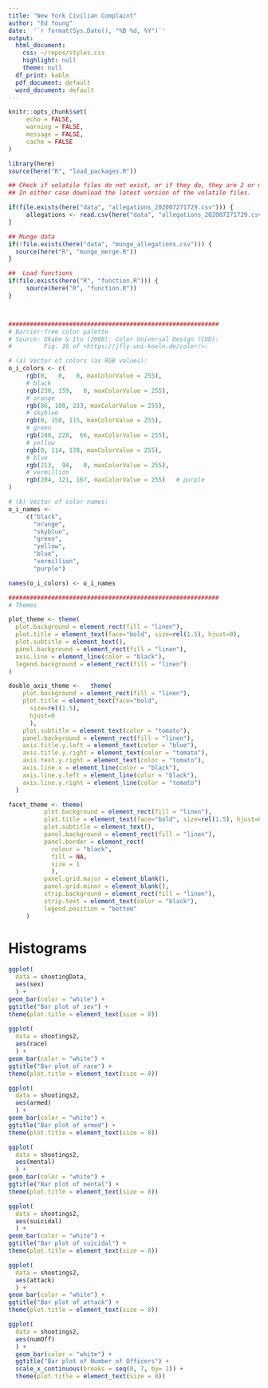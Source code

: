 ```yaml
---
title: "New York Civilian Complaint"
author: "Ed Young"
date:  '`r format(Sys.Date(), "%B %d, %Y")`'
output:
  html_document:
    css: ~/repos/styles.css
    highlight: null
    theme: null
  df_print: kable
  pdf_document: default
  word_document: default
---
```


```r
knitr::opts_chunk$set(
     echo = FALSE,
     warning = FALSE,
     message = FALSE,
     cache = FALSE
)

library(here)
source(here("R", "load_packages.R"))

## Check if volatile files do not exist, or if they do, they are 2 or more days old
## In either case download the latest version of the volatile files.

if(file.exists(here("data", "allegations_202007271729.csv"))) {
     allegations <- read.csv(here("data", "allegations_202007271729.csv"))
} 

## Munge data
if(!file.exists(here("data", "munge_allegations.csv"))) {
  source(here("R", "munge_merge.R"))
}

##  Load functions
if(file.exists(here("R", "function.R"))) {
     source(here("R", "function.R"))
}



###########################################################
# Barrier-free color palette
# Source: Okabe & Ito (2008): Color Universal Design (CUD):
#         Fig. 16 of <https://jfly.uni-koeln.de/color/>:

# (a) Vector of colors (as RGB values):
o_i_colors <- c(
     rgb(0,   0,   0, maxColorValue = 255),
     # black
     rgb(230, 159,   0, maxColorValue = 255),
     # orange
     rgb(86, 180, 233, maxColorValue = 255),
     # skyblue
     rgb(0, 158, 115, maxColorValue = 255),
     # green
     rgb(240, 228,  66, maxColorValue = 255),
     # yellow
     rgb(0, 114, 178, maxColorValue = 255),
     # blue
     rgb(213,  94,   0, maxColorValue = 255),
     # vermillion
     rgb(204, 121, 167, maxColorValue = 255)   # purple
)

# (b) Vector of color names:
o_i_names <-
     c("black",
       "orange",
       "skyblue",
       "green",
       "yellow",
       "blue",
       "vermillion",
       "purple")

names(o_i_colors) <- o_i_names

###########################################################
# Themes

plot_theme <- theme(
  plot.background = element_rect(fill = "linen"),
  plot.title = element_text(face="bold", size=rel(1.5), hjust=0),
  plot.subtitle = element_text(),
  panel.background = element_rect(fill = "linen"),
  axis.line = element_line(color = "black"),
  legend.background = element_rect(fill = "linen")
)

double_axis_theme <-   theme(
    plot.background = element_rect(fill = "linen"),
    plot.title = element_text(face="bold", 
      size=rel(1.5), 
      hjust=0
      ),
    plot.subtitle = element_text(color = "tomato"), 
    panel.background = element_rect(fill = "linen"),  
    axis.title.y.left = element_text(color = "blue"),
    axis.title.y.right = element_text(color = "tomato"),
    axis.text.y.right = element_text(color = "tomato"),
    axis.line.x = element_line(color = "black"),
    axis.line.y.left = element_line(color = "black"),
    axis.line.y.right = element_line(color = "tomato")
  ) 

facet_theme <- theme(
          plot.background = element_rect(fill = "linen"),
          plot.title = element_text(face="bold", size=rel(1.5), hjust=0),
          plot.subtitle = element_text(),
          panel.background = element_rect(fill = "linen"),
          panel.border = element_rect(
            colour = "black",
            fill = NA,
            size = 1
            ),
          panel.grid.major = element_blank(),
          panel.grid.minor = element_blank(),
          strip.background = element_rect(fill = "linen"),
          strip.text = element_text(color = "black"),
          legend.position = "bottom"
     )
```

# Histograms

```r
ggplot(
  data = shootingData,
  aes(sex)
  ) +
geom_bar(color = "white") +
ggtitle("Bar plot of sex") +
theme(plot.title = element_text(size = 8))
  
ggplot(
  data = shootings2,
  aes(race)
  ) +
geom_bar(color = "white") +
ggtitle("Bar plot of race") +
theme(plot.title = element_text(size = 8))

ggplot(
  data = shootings2,
  aes(armed)
  ) +
geom_bar(color = "white") +
ggtitle("Bar plot of armed") +
theme(plot.title = element_text(size = 8))

ggplot(
  data = shootings2,
  aes(mental)
  ) +
geom_bar(color = "white") +
ggtitle("Bar plot of mental") +
theme(plot.title = element_text(size = 8))

ggplot(
  data = shootings2,
  aes(suicidal)
  ) +
geom_bar(color = "white") +
ggtitle("Bar plot of suicidal") +
theme(plot.title = element_text(size = 8))

ggplot(
  data = shootings2,
  aes(attack)
  ) +
geom_bar(color = "white") +
ggtitle("Bar plot of attack") +
theme(plot.title = element_text(size = 8))

ggplot(
  data = shootings2,
  aes(numOff)
  ) + 
  geom_bar(color = "white") +
  ggtitle("Bar plot of Number of Officers") +
  scale_x_continuous(breaks = seq(0, 7, by= 1)) +
  theme(plot.title = element_text(size = 8))
```
